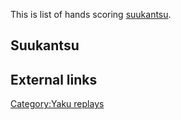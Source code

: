 This is list of hands scoring [[suukantsu]].

==Suukantsu==
{{Replay/Tenhou.net|
| player      = 烈風隊
| playerrank  = 1k
| date        = 2008-05-22
| windround   = East
| roundnumber = 3
| honba       = 0
| haipai  = 68m11677p2305s67z
| draw    = 7p
| hand    = 8s8z7777'1111'p5055's666"z
| off     = Toimen
| agari   = 8s
| url     = http://tenhou.net/0/?log=2008052220gm-0041-0000-4d64f3c2&tw=1&ts=3
| comment = Relatively easy suukantsu, with an early open added kan and tenpai for sanankou tanki.  Each ankou converted with daiminkan.
}}
{{Replay/Tenhou.net|
| player      = 飛ムカデ
| playerrank  = 2d
| date        = 2009-10-05
| windround   = E
| roundnumber = 3
| honba       = 0
| haipai  = 6889m11p079s5567z
| draw    = 9s
| hand    = 2m8z8"88m5"55z11"1p999"s
| off     = Kamicha
| agari   = 2m
| url     = http://tenhou.net/0/?log=2009100523gm-00c1-0000-d55ac52d&tw=1&ts=2
| comment = Hadaka tanki toitoi upgraded to yakuman with four consecutive kan calls.
}}
{{Replay/Tenhou.net|
| player      = makato
| playerrank  = 5d
| date        = 2015-09-09
| windround   = South
| roundnumber = 2
| honba       = 2
| haipai  = 11368m15799p19s7z
| draw    = 9s
| hand    = 5p8z1'111m99'99s77"7z9"99p
| off     = Toimen
| agari   = 5p
| url     = http://tenhou.net/0/?log=2015090911gm-0029-0000-f2b24272&tw=0&ts=11
| comment = Toimen discards a very dangerous 5-pin kan dora to fall into double ron of sanbaiman and yakuman.
}}
{{Replay/Tenhou.net|
| player      = モッッッッッコス
| playerrank  = 6d
| date        = 2018-03-26
| windround   = South
| roundnumber = 1
| honba       = 0
| haipai  = 8m14p1129s113377z
| draw    = 4p
| hand    = 687"773"33111"z1"11s
| off     = Shimocha<!--"Tsumo". For a ron, put "Kamicha", "Toimen", or "Shimocha"-->
| agari   = 6z
| url     = http://tenhou.net/0/?log=2018032620gm-0069-0000-ac375861&tw=3&ts=4
| comment = An early set of pons set up hadaka tanki for haneman is upgraded to a kazoe yakuman and ultimately to suukantsu.
}}

==External links==
{{Navbox yaku replays}}

[[Category:Yaku replays]]